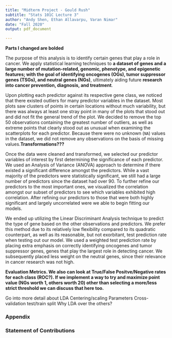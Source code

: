 ```yaml
---
title: "Midterm Project - Gould Rush"
subtitle: "Stats 101C Lecture 3"
author: "Andy Shen, Ethan Allavarpu, Varan Nimar"
date: "Fall 2020"
output: pdf_document

---
```

**Parts I changed are bolded**

The purpose of this analysis is to identify certain genes that play a role in cancer. We apply statistical learning techniques to **a dataset of genes and a large number of mutation-related, genomic, phenotype, and epigenetic features; with the goal of identifying oncogenes (OGs), tumor suppressor genes (TSGs), and neutral genes (NGs)**, ultimately aiding future **research into cancer prevention, diagnosis, and treatment**.\newline

Upon plotting each predictor against its respective gene class, we noticed that there existed outliers for many predictor variables in the dataset. Most plots saw clusters of points in certain locations without much variability, but there was always at least one stray point in many of the plots that stood out and did not fit the general trend of the plot. We decided to remove the top 50 observations containing the greatest number of outliers, as well as extreme points that clearly stood out as unusual when examining the scatterplots for each predictor. Because there were no unknown (`NA`) values in the dataset, we did not remove any observations on the basis of missing values.**Transformations???** \newline


Once the data were cleaned and transformed, we selected our predictor variables of interest by first determining the significance of each predictor. We used an Analysis of Variance (ANOVA) approach to determine if there existed a significant difference amongst the predictors. While a vast majority of the predictors were statistically significant, we still had a large number of predictors since the dataset had over 90. To further refine our predictors to the most important ones, we visualized the correlation amongst our subset of predictors to see which variables exhibited high correlation. After refining our predictors to those that were both highly significant and largely uncorrelated were we able to begin fitting our models.\newline

We ended up utilizing the Linear Discriminant Analysis technique to predict the type of gene based on the other observations and predictors. We prefer this method due to its relatively low flexibility compared to its quadratic counterpart, as well as its reasonable, but not exorbitant, test prediction rate when testing out our model. We used a weighted test prediction rate by placing extra emphasis on correctly identifying oncogenes and tumor suppressor genes, genes that play the largest role in detecting cancer. We subsequently placed less weight on the neutral genes, since their relevance in cancer research was not high.\newline

**Evaluation Metrics. We also can look at True/False Positve/Negative rates for each class (ROC?). If we implement a way to try and maximize point value (NGs worth 1, others worth 20) other than selecting a more/less strict threshold we can discuss that here too. **


Go into more detail about LDA
  Centering/scaling
  Parameters
  Cross-validation
  test/train split
  Why LDA over the others?

### Appendix


### Statement of Contributions